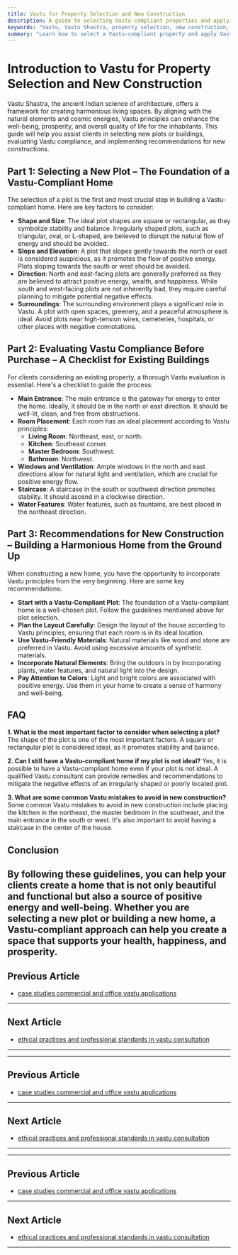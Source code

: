 ```yaml
---
title: Vastu for Property Selection and New Construction
description: A guide to selecting Vastu-compliant properties and applying Vastu principles to new construction for optimal energy flow and well-being.
keywords: "Vastu, Vastu Shastra, property selection, new construction, Vastu compliance, Vastu for plot, Vastu for building, Vastu for home, Vastu consultant"
summary: "Learn how to select a Vastu-compliant property and apply Vastu principles to new construction. This guide provides a checklist for evaluating existing buildings and recommendations for building a harmonious home from the ground up."
---
```


# Introduction to Vastu for Property Selection and New Construction

Vastu Shastra, the ancient Indian science of architecture, offers a framework for creating harmonious living spaces. By aligning with the natural elements and cosmic energies, Vastu principles can enhance the well-being, prosperity, and overall quality of life for the inhabitants. This guide will help you assist clients in selecting new plots or buildings, evaluating Vastu compliance, and implementing recommendations for new constructions.

## Part 1: Selecting a New Plot – The Foundation of a Vastu-Compliant Home

The selection of a plot is the first and most crucial step in building a Vastu-compliant home. Here are key factors to consider:

-   **Shape and Size**: The ideal plot shapes are square or rectangular, as they symbolize stability and balance. Irregularly shaped plots, such as triangular, oval, or L-shaped, are believed to disrupt the natural flow of energy and should be avoided.
-   **Slope and Elevation**: A plot that slopes gently towards the north or east is considered auspicious, as it promotes the flow of positive energy. Plots sloping towards the south or west should be avoided.
-   **Direction**: North and east-facing plots are generally preferred as they are believed to attract positive energy, wealth, and happiness. While south and west-facing plots are not inherently bad, they require careful planning to mitigate potential negative effects.
-   **Surroundings**: The surrounding environment plays a significant role in Vastu. A plot with open spaces, greenery, and a peaceful atmosphere is ideal. Avoid plots near high-tension wires, cemeteries, hospitals, or other places with negative connotations.

## Part 2: Evaluating Vastu Compliance Before Purchase – A Checklist for Existing Buildings

For clients considering an existing property, a thorough Vastu evaluation is essential. Here's a checklist to guide the process:

-   **Main Entrance**: The main entrance is the gateway for energy to enter the home. Ideally, it should be in the north or east direction. It should be well-lit, clean, and free from obstructions.
-   **Room Placement**: Each room has an ideal placement according to Vastu principles:
    -   **Living Room**: Northeast, east, or north.
    -   **Kitchen**: Southeast corner.
    -   **Master Bedroom**: Southwest.
    -   **Bathroom**: Northwest.
-   **Windows and Ventilation**: Ample windows in the north and east directions allow for natural light and ventilation, which are crucial for positive energy flow.
-   **Staircase**: A staircase in the south or southwest direction promotes stability. It should ascend in a clockwise direction.
-   **Water Features**: Water features, such as fountains, are best placed in the northeast direction.

## Part 3: Recommendations for New Construction – Building a Harmonious Home from the Ground Up

When constructing a new home, you have the opportunity to incorporate Vastu principles from the very beginning. Here are some key recommendations:

-   **Start with a Vastu-Compliant Plot**: The foundation of a Vastu-compliant home is a well-chosen plot. Follow the guidelines mentioned above for plot selection.
-   **Plan the Layout Carefully**: Design the layout of the house according to Vastu principles, ensuring that each room is in its ideal location.
-   **Use Vastu-Friendly Materials**: Natural materials like wood and stone are preferred in Vastu. Avoid using excessive amounts of synthetic materials.
-   **Incorporate Natural Elements**: Bring the outdoors in by incorporating plants, water features, and natural light into the design.
-   **Pay Attention to Colors**: Light and bright colors are associated with positive energy. Use them in your home to create a sense of harmony and well-being.

## FAQ

**1. What is the most important factor to consider when selecting a plot?**
The shape of the plot is one of the most important factors. A square or rectangular plot is considered ideal, as it promotes stability and balance.

**2. Can I still have a Vastu-compliant home if my plot is not ideal?**
Yes, it is possible to have a Vastu-compliant home even if your plot is not ideal. A qualified Vastu consultant can provide remedies and recommendations to mitigate the negative effects of an irregularly shaped or poorly located plot.

**3. What are some common Vastu mistakes to avoid in new construction?**
Some common Vastu mistakes to avoid in new construction include placing the kitchen in the northeast, the master bedroom in the southeast, and the main entrance in the south or west. It's also important to avoid having a staircase in the center of the house.

## Conclusion

By following these guidelines, you can help your clients create a home that is not only beautiful and functional but also a source of positive energy and well-being. Whether you are selecting a new plot or building a new home, a Vastu-compliant approach can help you create a space that supports your health, happiness, and prosperity.
---

## Previous Article
- [case studies commercial and office vastu applications](181011_case_studies_commercial_and_office_vastu_applications.mdx)

---

## Next Article
- [ethical practices and professional standards in vastu consultation](181013_ethical_practices_and_professional_standards_in_vastu_consultation.mdx)

---
---

## Previous Article
- [case studies commercial and office vastu applications](181011_case_studies_commercial_and_office_vastu_applications.mdx)

---

## Next Article
- [ethical practices and professional standards in vastu consultation](181013_ethical_practices_and_professional_standards_in_vastu_consultation.mdx)

---
---

## Previous Article
- [case studies commercial and office vastu applications](181011_case_studies_commercial_and_office_vastu_applications.mdx)

---

## Next Article
- [ethical practices and professional standards in vastu consultation](181013_ethical_practices_and_professional_standards_in_vastu_consultation.mdx)

---

